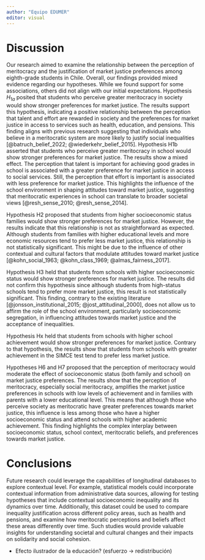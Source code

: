 ```yaml
---
author: "Equipo EDUMER"
editor: visual
---
```


# Discussion

Our research aimed to examine the relationship between the perception of meritocracy and the justification of market justice preferences among eighth-grade students in Chile. Overall, our findings provided mixed evidence regarding our hypotheses. While we found support for some associations, others did not align with our initial expectations. Hypothesis $H_{1a}$ posited that students who perceive greater meritocracy in society would show stronger preferences for market justice. The results support this hypothesis, indicating a positive relationship between the perception that talent and effort are rewarded in society and the preferences for market justice in access to services such as health, education, and pensions. This finding aligns with previous research suggesting that individuals who believe in a meritocratic system are more likely to justify social inequalities [@batruch_belief_2022; @wiederkehr_belief_2015]. Hypothesis H1b asserted that students who perceive greater meritocracy in school would show stronger preferences for market justice. The results show a mixed effect. The perception that talent is important for achieving good grades in school is associated with a greater preference for market justice in access to social services. Still, the perception that effort is important is associated with less preference for market justice. This highlights the influence of the school environment in shaping attitudes toward market justice, suggesting that meritocratic experiences in school can translate to broader societal views [@resh_sense_2010; @resh_sense_2014].

Hypothesis H2 proposed that students from higher socioeconomic status families would show stronger preferences for market justice. However, the results indicate that this relationship is not as straightforward as expected. Although students from families with higher educational levels and more economic resources tend to prefer less market justice, this relationship is not statistically significant. This might be due to the influence of other contextual and cultural factors that modulate attitudes toward market justice [@kohn_social_1963; @kohn_class_1969; @almas_fairness_2017].

Hypothesis H3 held that students from schools with higher socioeconomic status would show stronger preferences for market justice. The results did not confirm this hypothesis since although students from high-status schools tend to prefer more market justice, this result is not statistically significant. This finding, contrary to the existing literature [@jonsson_institutional_2015; @jost_attitudinal_2000], does not allow us to affirm the role of the school environment, particularly socioeconomic segregation, in influencing attitudes towards market justice and the acceptance of inequalities.

Hypothesis Hx held that students from schools with higher school achievement would show stronger preferences for market justice. Contrary to that hypothesis, the results show that students from schools with greater achievement in the SIMCE test tend to prefer less market justice.

Hypotheses H6 and H7 proposed that the perception of meritocracy would moderate the effect of socioeconomic status (both family and school) on market justice preferences. The results show that the perception of meritocracy, especially social meritocracy, amplifies the market justice preferences in schools with low levels of achievement and in families with parents with a lower educational level. This means that although those who perceive society as meritocratic have greater preferences towards market justice, this influence is less among those who have a higher socioeconomic status and attend schools with higher academic achievement. This finding highlights the complex interplay between socioeconomic status, school context, meritocratic beliefs, and preferences towards market justice.

# Conclusions

Future research could leverage the capabilities of longitudinal databases to explore contextual level. For example, statistical models could incorporate contextual information from administrative data sources, allowing for testing hypotheses that include contextual socioeconomic inequality and its dynamics over time. Additionally, this dataset could be used to compare inequality justification across different policy areas, such as health and pensions, and examine how meritocratic perceptions and beliefs affect these areas differently over time. Such studies would provide valuable insights for understanding societal and cultural changes and their impacts on solidarity and social cohesion.

-   Efecto ilustrador de la educación? (esfuerzo -\> redistribución)
